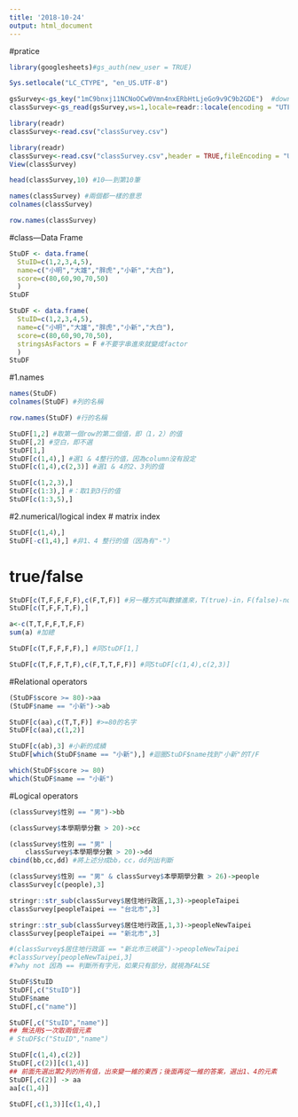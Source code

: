 ```yaml
---
title: '2018-10-24'
output: html_document
---
```

#pratice
```r
library(googlesheets)#gs_auth(new_user = TRUE)
```
```r
Sys.setlocale("LC_CTYPE", "en_US.UTF-8")
```


```r
gsSurvey<-gs_key("1mC9bnxj11NCNoOCw0Vmn4nxERbHtLjeGo9v9C9b2GDE")  #download sheet information as an object
classSurvey<-gs_read(gsSurvey,ws=1,locale=readr::locale(encoding = "UTF-8")) #access the 1st worksheet

library(readr)
classSurvey<-read.csv("classSurvey.csv")
```
```r
library(readr)
classSurvey<-read.csv("classSurvey.csv",header = TRUE,fileEncoding = "UTF-8")
View(classSurvey)
```




```r
head(classSurvey,10) #10——到第10筆
```

```r
names(classSurvey) #兩個都一樣的意思
colnames(classSurvey)
```
```r
row.names(classSurvey)
```




#class---Data Frame
```r
StuDF <- data.frame(
  StuID=c(1,2,3,4,5),
  name=c("小明","大雄","胖虎","小新","大白"),
  score=c(80,60,90,70,50)
  )
StuDF 
```
```r
StuDF <- data.frame(
  StuID=c(1,2,3,4,5),
  name=c("小明","大雄","胖虎","小新","大白"),
  score=c(80,60,90,70,50),
  stringsAsFactors = F #不要字串進來就變成factor
  )
StuDF 
```
#1.names
```r
names(StuDF) 
colnames(StuDF) #列的名稱
```
```r
row.names(StuDF) #行的名稱
```
```r
StuDF[1,2] #取第一個row的第二個值，即（1，2）的值
StuDF[,2] #空白，即不選
StuDF[1,]
StuDF[c(1,4),] #選1 & 4整行的值，因為column沒有設定
StuDF[c(1,4),c(2,3)] #選1 & 4的2、3列的值
```
```r
StuDF[c(1,2,3),]
StuDF[c(1:3),] #：取1到3行的值
StuDF[c(1:3,5),]
```

#2.numerical/logical index
#  matrix index
```r
StuDF[c(1,4),]
StuDF[-c(1,4),] #非1、4 整行的值（因為有"-"）
```
#  true/false
```r
StuDF[c(T,F,F,F,F),c(F,T,F)] #另一種方式叫數據進來，T(true)-in，F(false)-not in
StuDF[c(T,F,F,T,F),]
```
```r
a<-c(T,T,F,F,T,F,F)
sum(a) #加總
```
```r
StuDF[c(T,F,F,F,F),] #同StuDF[1,]
```
```r
StuDF[c(T,F,F,T,F),c(F,T,T,F,F)] #同StuDF[c(1,4),c(2,3)]
```
#Relational operators
```r
(StuDF$score >= 80)->aa
(StuDF$name == "小新")->ab
```
```r
StuDF[c(aa),c(T,T,F)] #>=80的名字
StuDF[c(aa),c(1,2)]
```
```r
StuDF[c(ab),3] #小新的成績
StuDF[which(StuDF$name == "小新"),] #迴圈StuDF$name找到"小新"的T/F
```

```r
which(StuDF$score >= 80)
which(StuDF$name == "小新")
```

#Logical operators
```r
(classSurvey$性別 == "男")->bb

(classSurvey$本學期學分數 > 20)->cc

(classSurvey$性別 == "男" | 
    classSurvey$本學期學分數 > 20)->dd
cbind(bb,cc,dd) #將上述分成bb，cc，dd列出判斷
```
```r
(classSurvey$性別 == "男" & classSurvey$本學期學分數 > 26)->people
classSurvey[c(people),3]

stringr::str_sub(classSurvey$居住地行政區,1,3)->peopleTaipei
classSurvey[peopleTaipei == "台北市",3]

stringr::str_sub(classSurvey$居住地行政區,1,3)->peopleNewTaipei
classSurvey[peopleTaipei == "新北市",3]

#(classSurvey$居住地行政區 == "新北市三峽區")->peopleNewTaipei
#classSurvey[peopleNewTaipei,3]  
#?why not 因為 == 判斷所有字元，如果只有部分，就視為FALSE
```

```r
StuDF$StuID
StuDF[,c("StuID")]
StuDF$name
StuDF[,c("name")]

StuDF[,c("StuID","name")]
## 無法用$一次取兩個元素
# StuDF$c("StuID","name")
```

```r
StuDF[c(1,4),c(2)]
StuDF[,c(2)][c(1,4)] 
## 前面先選出第2列的所有值，出來變一維的東西；後面再從一維的答案，選出1、4的元素
StuDF[,c(2)] -> aa
aa[c(1,4)] 
```

```r
StuDF[,c(1,3)][c(1,4),]
```

